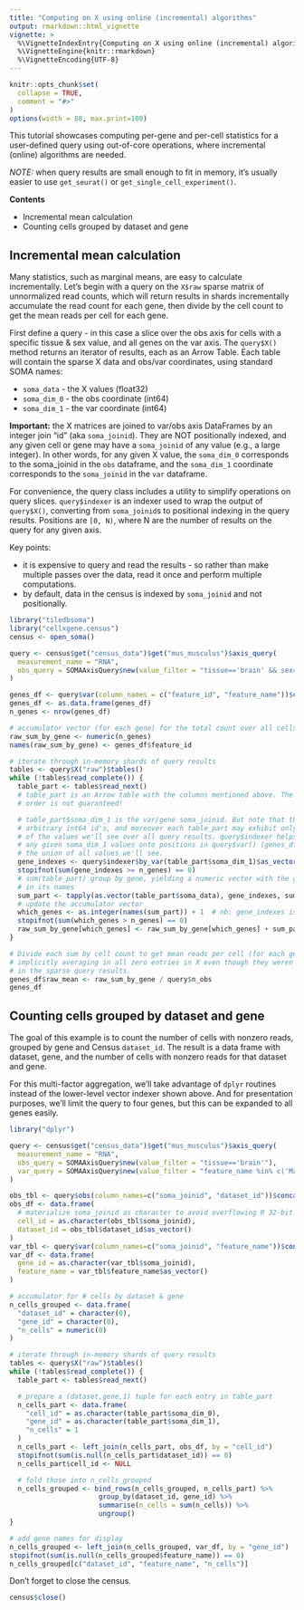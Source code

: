 ```yaml
---
title: "Computing on X using online (incremental) algorithms"
output: rmarkdown::html_vignette
vignette: >
  %\VignetteIndexEntry{Computing on X using online (incremental) algorithms}
  %\VignetteEngine{knitr::rmarkdown}
  %\VignetteEncoding{UTF-8}
---
```


```r
knitr::opts_chunk$set(
  collapse = TRUE,
  comment = "#>"
)
options(width = 88, max.print=100)
```

<!--
THIS VIGNETTE IS BASED ON:
https://github.com/chanzuckerberg/cellxgene-census/blob/main/api/python/notebooks/api_demo/census_compute_over_X.ipynb
-->

This tutorial showcases computing per-gene and per-cell statistics for a user-defined query using out-of-core operations, where incremental (online) algorithms are needed.

*NOTE:* when query results are small enough to fit in memory, it's usually easier to use `get_seurat()` or `get_single_cell_experiment()`.

**Contents**

* Incremental mean calculation
* Counting cells grouped by dataset and gene

## Incremental mean calculation

Many statistics, such as marginal means, are easy to calculate incrementally. Let's begin with a query on the `X$raw` sparse matrix of unnormalized read counts, which will return results in shards incrementally accumulate the read count for each gene, then divide by the cell count to get the mean reads per cell for each gene.

First define a query - in this case a slice over the obs axis for cells with a specific tissue & sex value, and all genes on the var axis. The `query$X()` method returns an iterator of results, each as an Arrow Table. Each table will contain the sparse X data and obs/var coordinates, using standard SOMA names:

* `soma_data` - the X values (float32)
* `soma_dim_0` - the obs coordinate (int64)
* `soma_dim_1` - the var coordinate (int64)

**Important:** the X matrices are joined to var/obs axis DataFrames by an integer join "id" (aka `soma_joinid`). They are NOT positionally indexed, and any given cell or gene may have a `soma_joinid` of any value (e.g., a large integer). In other words, for any given X value, the `soma_dim_0` corresponds to the soma_joinid in the `obs` dataframe, and the `soma_dim_1` coordinate corresponds to the `soma_joinid` in the `var` dataframe.

For convenience, the query class includes a utility to simplify operations on query slices. `query$indexer` is an indexer used to wrap the output of `query$X()`, converting from `soma_joinid`s to positional indexing in the query results. Positions are `[0, N)`, where N are the number of results on the query for any given axis.

Key points:

* it is expensive to query and read the results - so rather than make multiple passes over the data, read it once and perform multiple computations.
* by default, data in the census is indexed by `soma_joinid` and not positionally.

```r
library("tiledbsoma")
library("cellxgene.census")
census <- open_soma()

query <- census$get("census_data")$get("mus_musculus")$axis_query(
  measurement_name = "RNA",
  obs_query = SOMAAxisQuery$new(value_filter = "tissue=='brain' && sex=='male'")
)

genes_df <- query$var(column_names = c("feature_id", "feature_name"))$concat()
genes_df <- as.data.frame(genes_df)
n_genes <- nrow(genes_df)

# accumulator vector (for each gene) for the total count over all cells in X("raw")
raw_sum_by_gene <- numeric(n_genes)
names(raw_sum_by_gene) <- genes_df$feature_id

# iterate through in-memory shards of query results
tables <- query$X("raw")$tables()
while (!tables$read_complete()) {
  table_part <- tables$read_next()
  # table_part is an Arrow table with the columns mentioned above. The result
  # order is not guaranteed!

  # table_part$soma_dim_1 is the var/gene soma_joinid. But note that these are
  # arbitrary int64 id's, and moreover each table_part may exhibit only a subset
  # of the values we'll see over all query results. query$indexer helps us map
  # any given soma_dim_1 values onto positions in query$var() (genes_df), that is
  # the union of all values we'll see.
  gene_indexes <- query$indexer$by_var(table_part$soma_dim_1)$as_vector()
  stopifnot(sum(gene_indexes >= n_genes) == 0)
  # sum(table_part) group by gene, yielding a numeric vector with the gene_index
  # in its names
  sum_part <- tapply(as.vector(table_part$soma_data), gene_indexes, sum)
  # update the accumulator vector
  which_genes <- as.integer(names(sum_part)) + 1  # nb: gene_indexes is zero-based
  stopifnot(sum(which_genes > n_genes) == 0)
  raw_sum_by_gene[which_genes] <- raw_sum_by_gene[which_genes] + sum_part
}

# Divide each sum by cell count to get mean reads per cell (for each gene),
# implicitly averaging in all zero entries in X even though they weren't included
# in the sparse query results.
genes_df$raw_mean <- raw_sum_by_gene / query$n_obs
genes_df
```

## Counting cells grouped by dataset and gene

The goal of this example is to count the number of cells with nonzero reads, grouped by gene and Census `dataset_id`. The result is a data frame with dataset, gene, and the number of cells with nonzero reads for that dataset and gene.

For this multi-factor aggregation, we'll take advantage of `dplyr` routines instead of the lower-level vector indexer shown above. And for presentation purposes, we'll limit the query to four genes, but this can be expanded to all genes easily.

```r
library("dplyr")

query <- census$get("census_data")$get("mus_musculus")$axis_query(
  measurement_name = "RNA",
  obs_query = SOMAAxisQuery$new(value_filter = "tissue=='brain'"),
  var_query = SOMAAxisQuery$new(value_filter = "feature_name %in% c('Malat1', 'Ptprd', 'Dlg2', 'Pcdh9')")
)

obs_tbl <- query$obs(column_names=c("soma_joinid", "dataset_id"))$concat()
obs_df <- data.frame(
  # materialize soma_joinid as character to avoid overflowing R 32-bit integer
  cell_id = as.character(obs_tbl$soma_joinid),
  dataset_id = obs_tbl$dataset_id$as_vector()
)
var_tbl <- query$var(column_names=c("soma_joinid", "feature_name"))$concat()
var_df <- data.frame(
  gene_id = as.character(var_tbl$soma_joinid),
  feature_name = var_tbl$feature_name$as_vector()
)

# accumulator for # cells by dataset & gene
n_cells_grouped <- data.frame(
  "dataset_id" = character(0),
  "gene_id" = character(0),
  "n_cells" = numeric(0)
)

# iterate through in-memory shards of query results
tables <- query$X("raw")$tables()
while (!tables$read_complete()) {
  table_part <- tables$read_next()

  # prepare a (dataset,gene,1) tuple for each entry in table_part
  n_cells_part <- data.frame(
    "cell_id" = as.character(table_part$soma_dim_0),
    "gene_id" = as.character(table_part$soma_dim_1),
    "n_cells" = 1
  )
  n_cells_part <- left_join(n_cells_part, obs_df, by = "cell_id")
  stopifnot(sum(is.null(n_cells_part$dataset_id)) == 0)
  n_cells_part$cell_id <- NULL

  # fold those into n_cells_grouped
  n_cells_grouped <- bind_rows(n_cells_grouped, n_cells_part) %>%
                      group_by(dataset_id, gene_id) %>%
                      summarise(n_cells = sum(n_cells)) %>%
                      ungroup()
}

# add gene names for display
n_cells_grouped <- left_join(n_cells_grouped, var_df, by = "gene_id")
stopifnot(sum(is.null(n_cells_grouped$feature_name)) == 0)
n_cells_grouped[c("dataset_id", "feature_name", "n_cells")]
```

Don't forget to close the census.

```r
census$close()
```
